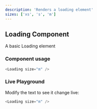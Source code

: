 ```yaml
---
description: 'Renders a loading element'
sizes: ['xs', 's', 'm']
---
```



## Loading Component

A basic Loading element

### Component usage

```js
<Loading size="m" />
```

### Live Playground

Modify the text to see it change live:

```js live
<Loading size="m" />
```
